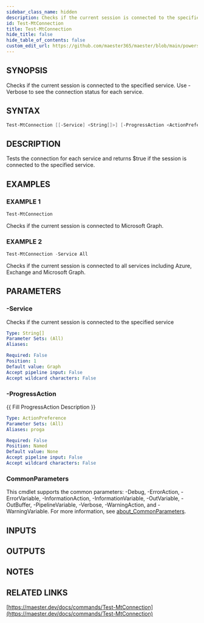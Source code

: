 ```yaml
---
sidebar_class_name: hidden
description: Checks if the current session is connected to the specified service.
id: Test-MtConnection
title: Test-MtConnection
hide_title: false
hide_table_of_contents: false
custom_edit_url: https://github.com/maester365/maester/blob/main/powershell/public/Test-MtConnection.ps1
---
```


## SYNOPSIS

Checks if the current session is connected to the specified service.
Use -Verbose to see the connection status for each service.

## SYNTAX

```powershell
Test-MtConnection [[-Service] <String[]>] [-ProgressAction <ActionPreference>] [<CommonParameters>]
```

## DESCRIPTION

Tests the connection for each service and returns $true if the session is connected to the specified service.

## EXAMPLES

### EXAMPLE 1

```powershell
Test-MtConnection
```

Checks if the current session is connected to Microsoft Graph.

### EXAMPLE 2

```powershell
Test-MtConnection -Service All
```

Checks if the current session is connected to all services including Azure, Exchange and Microsoft Graph.

## PARAMETERS

### -Service

Checks if the current session is connected to the specified service

```yaml
Type: String[]
Parameter Sets: (All)
Aliases:

Required: False
Position: 1
Default value: Graph
Accept pipeline input: False
Accept wildcard characters: False
```

### -ProgressAction

\{\{ Fill ProgressAction Description \}\}

```yaml
Type: ActionPreference
Parameter Sets: (All)
Aliases: proga

Required: False
Position: Named
Default value: None
Accept pipeline input: False
Accept wildcard characters: False
```

### CommonParameters

This cmdlet supports the common parameters: -Debug, -ErrorAction, -ErrorVariable, -InformationAction, -InformationVariable, -OutVariable, -OutBuffer, -PipelineVariable, -Verbose, -WarningAction, and -WarningVariable. For more information, see [about_CommonParameters](http://go.microsoft.com/fwlink/?LinkID=113216).

## INPUTS

## OUTPUTS

## NOTES

## RELATED LINKS

[https://maester.dev/docs/commands/Test-MtConnection](https://maester.dev/docs/commands/Test-MtConnection)
